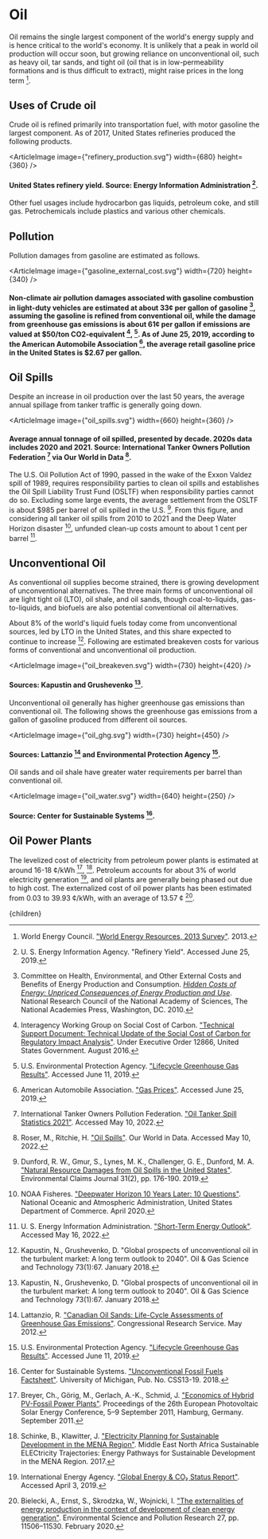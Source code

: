 



# Oil

Oil remains the single largest component of the world's energy supply and is hence critical to the world's economy. It is unlikely that a peak in world oil production will occur soon, but growing reliance on unconventional oil, such as heavy oil, tar sands, and tight oil (oil that is in low-permeability formations and is thus difficult to extract), might raise prices in the long term [^19].

## Uses of Crude oil
Crude oil is refined primarily into transportation fuel, with motor gasoline the largest component. As of 2017, United States refineries produced the following products.

<ArticleImage image={"refinery_production.svg"} width={680} height={360} />
#### United States refinery yield. Source: Energy Information Administration [^17].

Other fuel usages include hydrocarbon gas liquids, petroleum coke, and still gas. Petrochemicals include plastics and various other chemicals.

## Pollution
Pollution damages from gasoline are estimated as follows.

<ArticleImage image={"gasoline_external_cost.svg"} width={720} height={340} />
#### Non-climate air pollution damages associated with gasoline combustion in light-duty vehicles are estimated at about 33¢ per gallon of gasoline [^5], assuming the gasoline is refined from conventional oil, while the damage from greenhouse gas emissions is about 61¢ per gallon if emissions are valued at $50/ton CO2-equivalent [^7], [^18]. As of June 25, 2019, according to the American Automobile Association [^1], the average retail gasoline price in the United States is $2.67 per gallon.

## Oil Spills
Despite an increase in oil production over the last 50 years, the average annual spillage from tanker traffic is generally going down.

<ArticleImage image={"oil_spills.svg"} width={660} height={360} />
#### Average annual tonnage of oil spilled, presented by decade. 2020s data includes 2020 and 2021. Source: International Tanker Owners Pollution Federation [^9] via Our World in Data [^14].

The U.S. Oil Pollution Act of 1990, passed in the wake of the Exxon Valdez spill of 1989, requires responsibility parties to clean oil spills and establishes the Oil Spill Liability Trust Fund (OSLTF) when responsibility parties cannot do so. Excluding some large events, the average settlement from the OSLTF is about $985 per barrel of oil spilled in the U.S. [^6]. From this figure, and considering all tanker oil spills from 2010 to 2021 and the Deep Water Horizon disaster [^12], unfunded clean-up costs amount to about 1 cent per barrel [^16].

<FundOilSpillLiabilityTrustFundSolution /> 

## Unconventional Oil
As conventional oil supplies become strained, there is growing development of unconventional alternatives. The three main forms of unconventional oil are light tight oil (LTO), oil shale, and oil sands, though coal-to-liquids, gas-to-liquids, and biofuels are also potential conventional oil alternatives.

About 8% of the world's liquid fuels today come from unconventional sources, led by LTO in the United States, and this share expected to continue to increase [^10]. Following are estimated breakeven costs for various forms of conventional and unconventional oil production.

<ArticleImage image={"oil_breakeven.svg"} width={730} height={420} />
#### Sources: Kapustin and Grushevenko [^10].

Unconventional oil generally has higher greenhouse gas emissions than conventional oil. The following shows the greenhouse gas emissions from a gallon of gasoline produced from different oil sources.

<ArticleImage image={"oil_ghg.svg"} width={730} height={450} />
#### Sources: Lattanzio [^11] and Environmental Protection Agency [^18].

Oil sands and oil shale have greater water requirements per barrel than conventional oil.

<ArticleImage image={"oil_water.svg"} width={640} height={250} />
#### Source: Center for Sustainable Systems [^4].

## Oil Power Plants
The levelized cost of electricity from petroleum power plants is estimated at around 16-18 ¢/kWh [^3], [^15]. Petroleum accounts for about 3% of world electricity generation [^8], and oil plants are generally being phased out due to high cost. The externalized cost of oil power plants has been estimated from 0.03 to 39.93 ¢/kWh, with an average of 13.57 ¢ [^2].

[^1]: American Automobile Association. ["Gas Prices"](https://gasprices.aaa.com/). Accessed June 25, 2019.

[^2]: Bielecki, A., Ernst, S., Skrodzka, W., Wojnicki, I. ["The externalities of energy production in the context of development of clean energy generation"](https://link.springer.com/article/10.1007/s11356-020-07625-7). Environmental Science and Pollution Research 27, pp. 11506–11530. February 2020.

[^3]: Breyer, Ch., Görig, M., Gerlach, A.-K., Schmid, J. ["Economics of Hybrid PV-Fossil Power Plants"](https://www.q-cells.eu/uploads/tx_abdownloads/files/12_6DO.13.2_Breyer2011_HybPV-FossilPlants_paper_PVSEC_preprint_01.pdf). Proceedings of the 26th European Photovoltaic Solar Energy Conference, 5–9 September 2011, Hamburg, Germany. September 2011.

[^4]: Center for Sustainable Systems. ["Unconventional Fossil Fuels Factsheet"](http://css.umich.edu/factsheets/unconventional-fossil-fuels-factsheet). University of Michigan, Pub. No. CSS13-19. 2018.

[^5]: Committee on Health, Environmental, and Other External Costs and Benefits of Energy Production and Consumption. [*Hidden Costs of Energy: Unpriced Consequences of Energy Production and Use*](http://www.nap.edu/catalog.php?record_id=12794). National Research Council of the National Academy of Sciences, The National Academies Press, Washington, DC. 2010.

[^6]: Dunford, R. W., Gmur, S., Lynes, M. K., Challenger, G. E., Dunford, M. A. ["Natural Resource Damages from Oil Spills in the United States"](https://www.tandfonline.com/doi/abs/10.1080/10406026.2019.1567000?journalCode=becj20). Environmental Claims Journal 31(2), pp. 176-190. 2019.

[^7]: Interagency Working Group on Social Cost of Carbon. ["Technical Support Document: Technical Update of the Social Cost of Carbon for Regulatory Impact Analysis"](https://19january2017snapshot.epa.gov/sites/production/files/2016-12/documents/sc_co2_tsd_august_2016.pdf). Under Executive Order 12866, United States Government. August 2016.

[^8]: International Energy Agency. ["Global Energy & CO₂ Status Report"](https://www.iea.org/k3k0/data/). Accessed April 3, 2019.

[^9]: International Tanker Owners Pollution Federation. ["Oil Tanker Spill Statistics 2021"](https://www.itopf.org/knowledge-resources/data-statistics/statistics/). Accessed May 10, 2022.

[^10]: Kapustin, N., Grushevenko, D. "Global prospects of unconventional oil in the turbulent market: A long term outlook to 2040". Oil & Gas Science and Technology 73(1):67. January 2018.

[^11]: Lattanzio, R. ["Canadian Oil Sands: Life-Cycle Assessments of Greenhouse Gas Emissions"](https://digital.library.unt.edu/ark:/67531/metadc85434/). Congressional Research Service. May 2012.

[^12]: NOAA Fisheres. ["Deepwater Horizon 10 Years Later: 10 Questions"](https://www.fisheries.noaa.gov/news/deepwater-horizon-10-years-later-10-questions). National Oceanic and Atmospheric Administration, United States Department of Commerce. April 2020.

[^13]: Ramseur, J. L. ["The Oil Spill Liability Trust Fund Tax: Background and Reauthorization Issues in the 116th Congress"](https://crsreports.congress.gov/product/details?prodcode=IF11160). Congressional Research Service. April 2019.

[^14]: Roser, M., Ritchie, H. ["Oil Spills"](https://ourworldindata.org/oil-spills). Our World in Data. Accessed May 10, 2022.

[^15]: Schinke, B., Klawitter, J. ["Electricity Planning for Sustainable Development in the MENA Region"](https://www.bicc.de/uploads/tx_bicctools/MENA_Select-Electricity_Planning_for_Sustainable_Development_in_the_MENA_Region-main.pdf). Middle East North Africa Sustainable ELECtricity Trajectories: Energy Pathways for Sustainable Development in the MENA Region. 2017.

[^16]: U. S. Energy Information Administration. ["Short-Term Energy Outlook"](https://www.eia.gov/outlooks/steo/report/global_oil.php). Accessed May 16, 2022.

[^17]: U. S. Energy Information Agency. "Refinery Yield". Accessed June 25, 2019.

[^18]: U.S. Environmental Protection Agency. ["Lifecycle Greenhouse Gas Results"](https://www.epa.gov/fuels-registration-reporting-and-compliance-help/lifecycle-greenhouse-gas-results). Accessed June 11, 2019.

[^19]: World Energy Council. ["World Energy Resources, 2013 Survey"](http://www.worldenergy.org/publications/2013/world-energy-resources-2013-survey/). 2013.

  <Article 
    focusAreaUrl={focusAreaUrl} 
    hierarchy={hierarchy} 
    site={site}
  >
    {children}
  </Article>